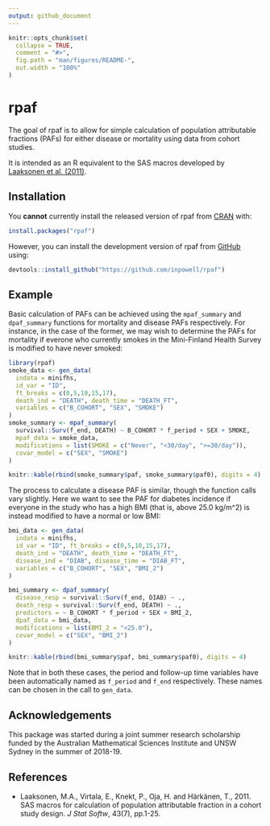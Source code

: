 ```yaml
---
output: github_document
---
```


<!-- README.md is generated from README.Rmd. Please edit that file -->

```r
knitr::opts_chunk$set(
  collapse = TRUE,
  comment = "#>",
  fig.path = "man/figures/README-",
  out.width = "100%"
)
```
# rpaf

The goal of rpaf is to allow for simple calculation of population attributable fractions (PAFs) for either disease or mortality using data from cohort studies.

It is intended as an R equivalent to the SAS macros developed by [Laaksonen et al. (2011)](#references).

## Installation

You **cannot** currently install the released version of rpaf from [CRAN](https://CRAN.R-project.org) with:

``` r
install.packages("rpaf")
```

However, you can install the development version of rpaf from [GitHub](https://github.com/inpowell/rpaf) using:

```r
devtools::install_github("https://github.com/inpowell/rpaf")
```

## Example

Basic calculation of PAFs can be achieved using the `mpaf_summary` and `dpaf_summary` functions for mortality and disease PAFs respectively. For instance, in the case of the former, we may wish to determine the PAFs for mortality if everone who currently smokes in the Mini-Finland Health Survey is modified to have never smoked:

```r
library(rpaf)
smoke_data <- gen_data(
  indata = minifhs, 
  id_var = "ID",
  ft_breaks = c(0,5,10,15,17),
  death_ind = "DEATH", death_time = "DEATH_FT",
  variables = c("B_COHORT", "SEX", "SMOKE")
)
smoke_summary <- mpaf_summary(
  survival::Surv(f_end, DEATH) ~ B_COHORT * f_period + SEX + SMOKE,
  mpaf_data = smoke_data, 
  modifications = list(SMOKE = c("Never", "<30/day", ">=30/day")),
  covar_model = c("SEX", "SMOKE")
)

knitr::kable(rbind(smoke_summary$paf, smoke_summary$paf0), digits = 4)
```

The process to calculate a disease PAF is similar, though the function calls vary slightly. Here we want to see the PAF for diabetes incidence if everyone in the study who has a high BMI (that is, above 25.0 kg/m^2) is instead modified to have a normal or low BMI:
```r
bmi_data <- gen_data(
  indata = minifhs,
  id_var = "ID", ft_breaks = c(0,5,10,15,17), 
  death_ind = "DEATH", death_time = "DEATH_FT",
  disease_ind = "DIAB", disease_time = "DIAB_FT", 
  variables = c("B_COHORT", "SEX", "BMI_2")
)

bmi_summary <- dpaf_summary(
  disease_resp = survival::Surv(f_end, DIAB) ~ .,
  death_resp = survival::Surv(f_end, DEATH) ~ .,
  predictors = ~ B_COHORT * f_period + SEX + BMI_2,
  dpaf_data = bmi_data,
  modifications = list(BMI_2 = "<25.0"), 
  covar_model = c("SEX", "BMI_2")
)

knitr::kable(rbind(bmi_summary$paf, bmi_summary$paf0), digits = 4)
```

Note that in both these cases, the period and follow-up time variables have been automatically named as `f_period` and `f_end` respectively. These names can be chosen in the call to `gen_data`.

## Acknowledgements

This package was started during a joint summer research scholarship funded by the Australian Mathematical Sciences Institute and UNSW Sydney in the summer of 2018-19.

## References
- Laaksonen, M.A., Virtala, E., Knekt, P., Oja, H. and Härkänen, T., 2011. SAS macros for calculation of population attributable fraction in a cohort study design. *J Stat Softw*, 43(7), pp.1-25.
